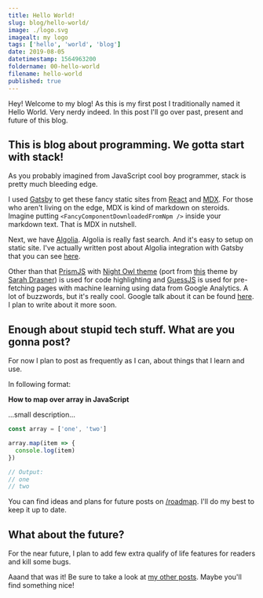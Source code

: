 ```yaml
---
title: Hello World!
slug: blog/hello-world/
image: ./logo.svg
imagealt: my logo
tags: ['hello', 'world', 'blog']
date: 2019-08-05
datetimestamp: 1564963200
foldername: 00-hello-world
filename: hello-world
published: true
---
```


Hey! Welcome to my blog! As this is my first post I traditionally named it Hello World. Very nerdy indeed. In this post I'll go over past, present and future of this blog.

## This is blog about programming. We gotta start with stack!

As you probably imagined from JavaScript cool boy programmer, stack is pretty much bleeding edge.

I used [Gatsby](https://www.gatsbyjs.org) to get these fancy static sites from [React](https://reactjs.org/) and [MDX](https://mdxjs.com). For those who aren't living on the edge, MDX is kind of markdown on steroids. Imagine putting `<FancyComponentDownloadedFromNpm />` inside your markdown text. That is MDX in nutshell.

Next, we have [Algolia](https://www.algolia.com/). Algolia is really fast search. And it's easy to setup on static site. I've actually written post about Algolia integration with Gatsby that you can see [here](https://bartol.dev/blog/algolia-search-gatsby/).

Other than that [PrismJS](https://prismjs.com/) with [Night Owl theme](https://github.com/SaraVieira/prism-theme-night-owl) (port from [this](https://github.com/sdras/night-owl-vscode-theme) theme by [Sarah Drasner](https://github.com/sdras)) is used for code highlighting and [GuessJS](https://guess-js.github.io/) is used for pre-fetching pages with machine learning using data from Google Analytics. A lot of buzzwords, but it's really cool. Google talk about it can be found [here](https://youtu.be/Mv-l3-tJgGk?t=2093). I plan to write about it more soon.

## Enough about stupid tech stuff. What are you gonna post?

For now I plan to post as frequently as I can, about things that I learn and use.

In following format:

**How to map over array in JavaScript**

...small description...

```JavaScript
const array = ['one', 'two']

array.map(item => {
  console.log(item)
})

// Output:
// one
// two
```

You can find ideas and plans for future posts on [/roadmap](https://bartol.dev/roadmap/). I'll do my best to keep it up to date.

## What about the future?

For the near future, I plan to add few extra qualify of life features for readers and kill some bugs.

Aaand that was it! Be sure to take a look at [my other posts](https://bartol.dev/blog/). Maybe you'll find something nice!
